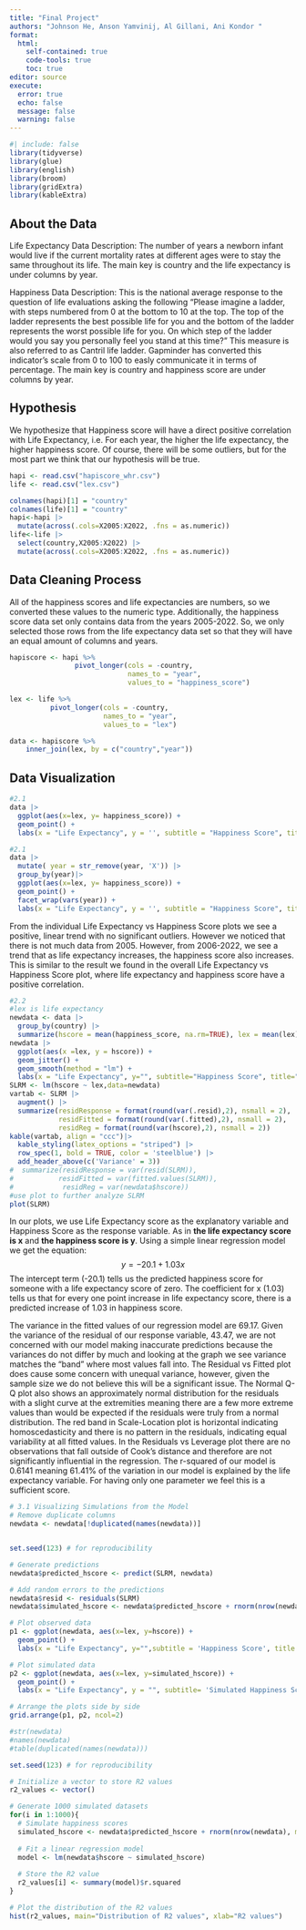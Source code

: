 ---
title: "Final Project"
authors: "Johnson He, Anson Yamvinij, Al Gillani, Ani Kondor "
format: 
  html:
    self-contained: true
    code-tools: true
    toc: true
editor: source
execute: 
  error: true
  echo: false
  message: false
  warning: false
---

```{r setup}
#| include: false
library(tidyverse)
library(glue)
library(english)
library(broom)
library(gridExtra)
library(kableExtra)
```

## About the Data

Life Expectancy Data Description: The number of years a newborn infant would live if the current mortality rates at different ages were to stay the same throughout its life. The main key is country and the life expectancy is under columns by year.

Happiness Data Description: This is the national average response to the question of life evaluations asking the following "Please imagine a ladder, with steps numbered from 0 at the bottom to 10 at the top. The top of the ladder represents the best possible life for you and the bottom of the ladder represents the worst possible life for you. On which step of the ladder would you say you personally feel you stand at this time?" This measure is also referred to as Cantril life ladder. Gapminder has converted this indicator's scale from 0 to 100 to easly communicate it in terms of percentage. The main key is country and happiness score are under columns by year.

## Hypothesis

We hypothesize that Happiness score will have a direct positive correlation with Life Expectancy, i.e. For each year, the higher the life expectancy, the higher happiness score. Of course, there will be some outliers, but for the most part we think that our hypothesis will be true.

```{r}
hapi <- read.csv("hapiscore_whr.csv")
life <- read.csv("lex.csv")
```

```{r}
colnames(hapi)[1] = "country"
colnames(life)[1] = "country"
hapi<-hapi |>
  mutate(across(.cols=X2005:X2022, .fns = as.numeric)) 
life<-life |>
  select(country,X2005:X2022) |>
  mutate(across(.cols=X2005:X2022, .fns = as.numeric)) 
```

## Data Cleaning Process

All of the happiness scores and life expectancies are numbers, so we converted these values to the numeric type. Additionally, the happiness score data set only contains data from the years 2005-2022. So, we only selected those rows from the life expectancy data set so that they will have an equal amount of columns and years.

```{r}
hapiscore <- hapi %>% 
                pivot_longer(cols = -country, 
                             names_to = "year", 
                             values_to = "happiness_score")

lex <- life %>% 
          pivot_longer(cols = -country, 
                       names_to = "year", 
                       values_to = "lex")

```

```{r}
data <- hapiscore %>%
    inner_join(lex, by = c("country","year"))
```

## Data Visualization

```{r}
#2.1
data |>
  ggplot(aes(x=lex, y= happiness_score)) +
  geom_point() +
  labs(x = "Life Expectancy", y = '', subtitle = "Happiness Score", title = "Life Expectancy v.s Happiness Score (All Years)")
```

```{r}
#2.1
data |>
  mutate( year = str_remove(year, 'X')) |>
  group_by(year)|>
  ggplot(aes(x=lex, y= happiness_score)) +
  geom_point() +
  facet_wrap(vars(year)) +
  labs(x = "Life Expectancy", y = '', subtitle = "Happiness Score", title = "Life Expectancy v.s Happiness Score (Sep. by Years)")

```

From the individual Life Expectancy vs Happiness Score plots we see a positive, linear trend with no significant outliers. However we noticed that there is not much data from 2005. However, from 2006-2022, we see a trend that as life expectancy increases, the happiness score also increases. This is similar to the result we found in the overall Life Expectancy vs Happiness Score plot, where life expectancy and happiness score have a positive correlation.

```{r}
#2.2
#lex is life expectancy
newdata <- data |>
  group_by(country) |>
  summarize(hscore = mean(happiness_score, na.rm=TRUE), lex = mean(lex))
newdata |>
  ggplot(aes(x =lex, y = hscore)) +
  geom_jitter() + 
  geom_smooth(method = "lm") +
  labs(x = "Life Expectancy", y="", subtitle="Happiness Score", title="Average Life Expectancy v.s Average Happiness Score")
SLRM <- lm(hscore ~ lex,data=newdata)
vartab <- SLRM |>
  augment() |>
  summarize(residResponse = format(round(var(.resid),2), nsmall = 2),
            residFitted = format(round(var(.fitted),2), nsmall = 2),
            residReg = format(round(var(hscore),2), nsmall = 2))
kable(vartab, align = "ccc")|>
  kable_styling(latex_options = "striped") |>
  row_spec(1, bold = TRUE, color = 'steelblue') |>
  add_header_above(c('Variance' = 3))
#  summarize(residResponse = var(resid(SLRM)),
#           residFitted = var(fitted.values(SLRM)),
#            residReg = var(newdata$hscore))
#use plot to further analyze SLRM
plot(SLRM)
```

In our plots, we use Life Expectancy score as the explanatory variable and Happiness Score as the response variable. As in **the life expectancy score is x** and **the happiness score is y**. Using a simple linear regression model we get the equation: $$ y = -20.1 + 1.03x$$
The intercept term (-20.1) tells us the predicted happiness score for someone with a life expectancy score of zero. The coefficient for x (1.03) tells us that for every one point increase in life expectancy score, there is a predicted increase of 1.03 in happiness score.

The variance in the fitted values of our regression model are 69.17. Given the variance of the residual of our response variable, 43.47, we are not concerned with our model making inaccurate predictions because the variances do not differ by much and looking at the graph we see variance matches the "band" where most values fall into. The Residual vs Fitted plot does cause some concern with unequal variance, however, given the sample size we do not believe this will be a significant issue. The Normal Q-Q plot also shows an approximately normal distribution for the residuals with a slight curve at the extremities meaning there are a few more extreme values than would be expected if the residuals were truly from a normal distribution. The red band in Scale-Location plot is horizontal indicating homoscedasticity and there is no pattern in the residuals, indicating equal variability at all fitted values. In the Residuals vs Leverage plot there are no observations that fall outside of Cook's distance and therefore are not significantly influential in the regression. The r-squared of our model is 0.6141 meaning 61.41% of the variation in our model is explained by the life expectancy variable. For having only one parameter we feel this is a sufficient score.

```{r}
# 3.1 Visualizing Simulations from the Model
# Remove duplicate columns
newdata <- newdata[!duplicated(names(newdata))]


set.seed(123) # for reproducibility

# Generate predictions
newdata$predicted_hscore <- predict(SLRM, newdata)

# Add random errors to the predictions
newdata$resid <- residuals(SLRM)
newdata$simulated_hscore <- newdata$predicted_hscore + rnorm(nrow(newdata), mean=0, sd=sigma(SLRM))

# Plot observed data
p1 <- ggplot(newdata, aes(x=lex, y=hscore)) +
  geom_point() +
  labs(x = "Life Expectancy", y="",subtitle = 'Happiness Score', title = "Observed Data")

# Plot simulated data
p2 <- ggplot(newdata, aes(x=lex, y=simulated_hscore)) +
  geom_point() +
  labs(x = "Life Expectancy", y = "", subtitle= 'Simulated Happiness Score', title = "Simulated Data")

# Arrange the plots side by side
grid.arrange(p1, p2, ncol=2)
```

```{r}
#str(newdata)
#names(newdata)
#table(duplicated(names(newdata)))
```

```{r}
set.seed(123) # for reproducibility

# Initialize a vector to store R2 values
r2_values <- vector()

# Generate 1000 simulated datasets
for(i in 1:1000){
  # Simulate happiness scores
  simulated_hscore <- newdata$predicted_hscore + rnorm(nrow(newdata), mean=0, sd=sigma(SLRM))
  
  # Fit a linear regression model
  model <- lm(newdata$hscore ~ simulated_hscore)
  
  # Store the R2 value
  r2_values[i] <- summary(model)$r.squared
}

# Plot the distribution of the R2 values
hist(r2_values, main="Distribution of R2 values", xlab="R2 values")
```
